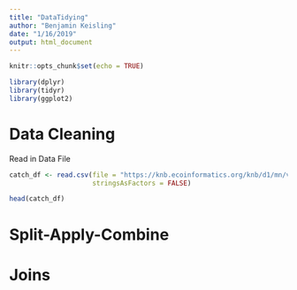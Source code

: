 ```yaml
---
title: "DataTidying"
author: "Benjamin Keisling"
date: "1/16/2019"
output: html_document
---
```


```r
knitr::opts_chunk$set(echo = TRUE)
```


```r
library(dplyr)
library(tidyr)
library(ggplot2)
```

# Data Cleaning

Read in Data File

```r
catch_df <- read.csv(file = "https://knb.ecoinformatics.org/knb/d1/mn/v2/object/df35b.302.1",
                     stringsAsFactors = FALSE)

head(catch_df)
```


# Split-Apply-Combine

# Joins